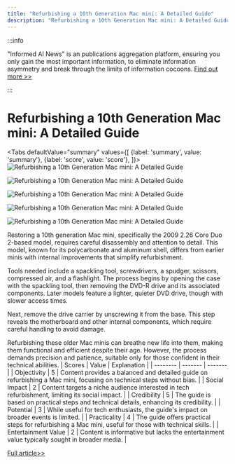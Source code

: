 ```yaml
---
title: "Refurbishing a 10th Generation Mac mini: A Detailed Guide"
description: "Refurbishing a 10th Generation Mac mini: A Detailed Guide"
---
```



:::info

"Informed AI News" is an publications aggregation platform, ensuring you only gain the most important information, to eliminate information asymmetry and break through the limits of information cocoons.  [Find out more >>](/)

:::

# Refurbishing a 10th Generation Mac mini: A Detailed Guide


<Tabs
	defaultValue="summary"
	values={[
	{label: 'summary', value: 'summary'},
	{label: 'score', value: 'score'},
]}>
<TabItem value="summary">
<img
  src="https://image.informedainews.com/2024/06/10/Re-sXx-1717983451-0.jpg"
  alt="Refurbishing a 10th Generation Mac mini: A Detailed Guide"
/>

<img
  src="https://image.informedainews.com/2024/06/10/Re-qHt-1717983451-1.jpg"
  alt="Refurbishing a 10th Generation Mac mini: A Detailed Guide"
/>

<img
  src="https://image.informedainews.com/2024/06/10/Re-3vz-1717983451-2.jpg"
  alt="Refurbishing a 10th Generation Mac mini: A Detailed Guide"
/>

<img
  src="https://image.informedainews.com/2024/06/10/Re-cMy-1717983451-3.jpg"
  alt="Refurbishing a 10th Generation Mac mini: A Detailed Guide"
/>

<img
  src="https://image.informedainews.com/2024/06/10/Re-pJ7-1717983451-4.jpg"
  alt="Refurbishing a 10th Generation Mac mini: A Detailed Guide"
/>



Restoring a 10th generation Mac mini, specifically the 2009 2.26 Core Duo 2-based model, requires careful disassembly and attention to detail. This model, known for its polycarbonate and aluminum shell, differs from earlier minis with internal improvements that simplify refurbishment.

Tools needed include a spackling tool, screwdrivers, a spudger, scissors, compressed air, and a flashlight. The process begins by opening the case with the spackling tool, then removing the DVD-R drive and its associated components. Later models feature a lighter, quieter DVD drive, though with slower access times.

Next, remove the drive carrier by unscrewing it from the base. This step reveals the motherboard and other internal components, which require careful handling to avoid damage.

Refurbishing these older Mac minis can breathe new life into them, making them functional and efficient despite their age. However, the process demands precision and patience, suitable only for those confident in their technical abilities.
</TabItem>
<TabItem value="score">
	| Scores     | Value   | Explanation |
	| -------- | ------- | ------- |
	| Objectivity  | 5    | Content provides a balanced and detailed guide on refurbishing a Mac mini, focusing on technical steps without bias.    |
	| Social Impact | 2     | Content targets a niche audience interested in tech refurbishment, limiting its social impact.    |
	| Credibility    | 5    | The guide is based on practical steps and technical details, enhancing its credibility.    |
	| Potential    | 3    | While useful for tech enthusiasts, the guide's impact on broader events is limited.    |
	| Practicality    | 4    | The guide offers practical steps for refurbishing a Mac mini, useful for those with technical skills.    |
	| Entertainment Value    | 2    | Content is informative but lacks the entertainment value typically sought in broader media.    |
</TabItem>
</Tabs>

[Full article>>](https://appleinsider.com/inside/mac-mini/tips/how-to-fully-restore-a-10th-generation-mac-mini-to-like-new-condition)
